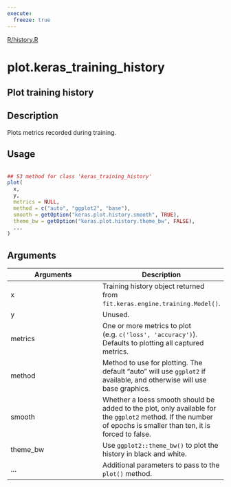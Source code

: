 ```yaml
---
execute:
  freeze: true
---
```


[R/history.R](https://github.com/rstudio/keras//blob/main/R/history.R#L63) 

# plot.keras_training_history

## Plot training history

## Description
 Plots metrics recorded during training. 


## Usage
```r
 
## S3 method for class 'keras_training_history'
plot( 
  x, 
  y, 
  metrics = NULL, 
  method = c("auto", "ggplot2", "base"), 
  smooth = getOption("keras.plot.history.smooth", TRUE), 
  theme_bw = getOption("keras.plot.history.theme_bw", FALSE), 
  ... 
) 
```

## Arguments
|Arguments|Description|
|---|---|
| x | Training history object returned from `fit.keras.engine.training.Model()`. |
| y | Unused. |
| metrics | One or more metrics to plot (e.g. `c('loss', 'accuracy')`). Defaults to plotting all captured metrics. |
| method | Method to use for plotting. The default "auto" will use `ggplot2` if available, and otherwise will use base graphics. |
| smooth | Whether a loess smooth should be added to the plot, only available for the `ggplot2` method. If the number of epochs is smaller than ten, it is forced to false. |
| theme_bw | Use `ggplot2::theme_bw()` to plot the history in black and white. |
| ... | Additional parameters to pass to the `plot()` method. |







